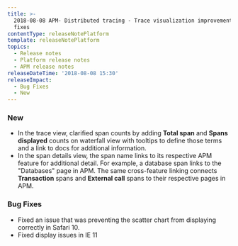 ```yaml
---
title: >-
  2018-08-08 APM- Distributed tracing - Trace visualization improvements and bug
  fixes
contentType: releaseNotePlatform
template: releaseNotePlatform
topics:
  - Release notes
  - Platform release notes
  - APM release notes
releaseDateTime: '2018-08-08 15:30'
releaseImpact:
  - Bug Fixes
  - New
---
```


### New

* In the trace view, clarified span counts by adding **Total span** and **Spans displayed** counts on waterfall view with tooltips to define those terms and a link to docs for additional information.
* In the span details view, the span name links to its respective APM feature for additional detail. For example, a database span links to the "Databases" page in APM. The same cross-feature linking connects **Transaction** spans and **External call** spans to their respective pages in APM.

### Bug Fixes

* Fixed an issue that was preventing the scatter chart from displaying correctly in Safari 10.
* Fixed display issues in IE 11

